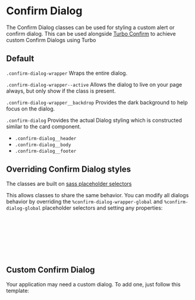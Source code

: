 
<Meta of={ConfirmDialogStories} />

# Confirm Dialog

The Confirm Dialog classes can be used for styling a custom alert or confirm dialog. This can be used alongside [Turbo Confirm](https://github.com/RoleModel/turbo-confirm) to achieve custom Confirm Dialogs using Turbo

## Default

`.confirm-dialog-wrapper` Wraps the entire dialog.

`.confirm-dialog-wrapper--active` Allows the dialog to live on your page always, but only show if the class is present.

`.confirm-dialog-wrapper__backdrop` Provides the dark background to help focus on the dialog.

`.confirm-dialog` Provides the actual Dialog styling which is constructed similar to the card component.

- `.confirm-dialog__header`
- `.confirm-dialog__body`
- `.confirm-dialog__footer`

<Canvas of={ConfirmDialogStories.Inline} />

## Overriding Confirm Dialog styles

The classes are built on [sass placeholder selectors](https://sass-lang.com/documentation/style-rules/placeholder-selectors)

This allows classes to share the same behavior. You can modify all dialogs behavior by overriding the `%confirm-dialog-wrapper-global` and `%confirm-dialog-global` placeholder selectors and setting any properties:

```css
%confirm-dialog-wrapper-global {
  z-index: 200;
}

%confirm-dialog-global {
  background-color: red;
}
```

## Custom Confirm Dialog

Your application may need a custom dialog. To add one, just follow this template:

```css
.confirm-dialog-wrapper {
  @extend %confirm-dialog-wrapper-global;

  .confirm-dialog-wrapper__backdrop {

  }

  &.confirm-dialog-wrapper--active {
    .confirm-dialog-wrapper__backdrop {
    }
  }
}

.confirm-dialog-{name} {
  @extend %confirm-dialog-global;

  .confirm-dialog__header,
  .confirm-dialog__body,
  .confirm-dialog__footer {
    padding:
  }

  .confirm-dialog__header {
    font-size:
    font-weight:
  }

  .confirm-dialog__body {
    box-shadow:
  }

  .confirm-dialog__footer {
    display:
    justify-content:
  }
}
```
